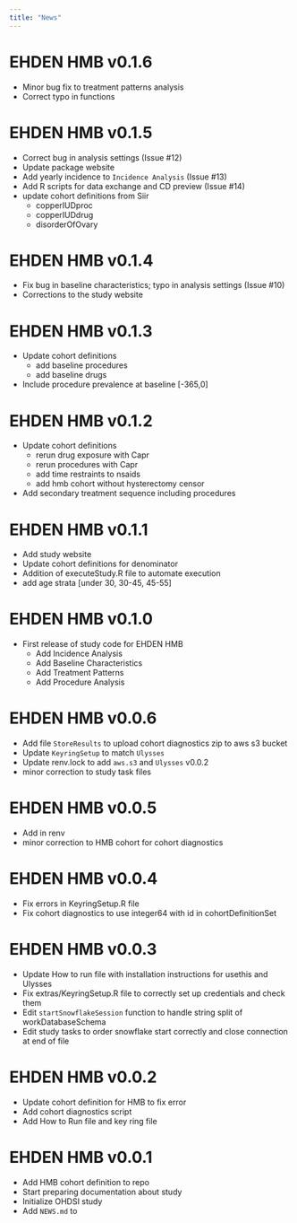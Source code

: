 ```yaml
---
title: "News"
---
```


# EHDEN HMB v0.1.6

* Minor bug fix to treatment patterns analysis
* Correct typo in functions


# EHDEN HMB v0.1.5

* Correct bug in analysis settings (Issue #12)
* Update package website
* Add yearly incidence to `Incidence Analysis` (Issue #13)
* Add R scripts for data exchange and CD preview (Issue #14)
* update cohort definitions from Siir
    - copperIUDproc
    - copperIUDdrug
    - disorderOfOvary

# EHDEN HMB v0.1.4

* Fix bug in baseline characteristics; typo in analysis settings (Issue #10)
* Corrections to the study website


# EHDEN HMB v0.1.3

* Update cohort definitions
    - add baseline procedures
    - add baseline drugs
* Include procedure prevalence at baseline [-365,0]

# EHDEN HMB v0.1.2

* Update cohort definitions
    - rerun drug exposure with Capr
    - rerun procedures with Capr
    - add time restraints to nsaids
    - add hmb cohort without hysterectomy censor
* Add secondary treatment sequence including procedures 

# EHDEN HMB v0.1.1

* Add study website
* Update cohort definitions for denominator
* Addition of executeStudy.R file to automate execution
* add age strata [under 30, 30-45, 45-55]


# EHDEN HMB v0.1.0

* First release of study code for EHDEN HMB
    * Add Incidence Analysis
    * Add Baseline Characteristics 
    * Add Treatment Patterns
    * Add Procedure Analysis

# EHDEN HMB v0.0.6

* Add file `StoreResults` to upload cohort diagnostics zip to aws s3 bucket
* Update `KeyringSetup` to match `Ulysses`
* Update renv.lock to add `aws.s3` and `Ulysses` v0.0.2
* minor correction to study task files

# EHDEN HMB v0.0.5

* Add in renv
* minor correction to HMB cohort for cohort diagnostics

# EHDEN HMB v0.0.4

* Fix errors in KeyringSetup.R file
* Fix cohort diagnostics to use integer64 with id in cohortDefinitionSet

# EHDEN HMB v0.0.3

* Update How to run file with installation instructions for usethis and Ulysses
* Fix extras/KeyringSetup.R file to correctly set up credentials and check them
* Edit `startSnowflakeSession` function to handle string split of workDatabaseSchema
* Edit study tasks to order snowflake start correctly and close connection at end of file

# EHDEN HMB v0.0.2

* Update cohort definition for HMB to fix error
* Add cohort diagnostics script
* Add How to Run file and key ring file

# EHDEN HMB v0.0.1

* Add HMB cohort definition to repo
* Start preparing documentation about study
* Initialize OHDSI study
* Add `NEWS.md` to 
